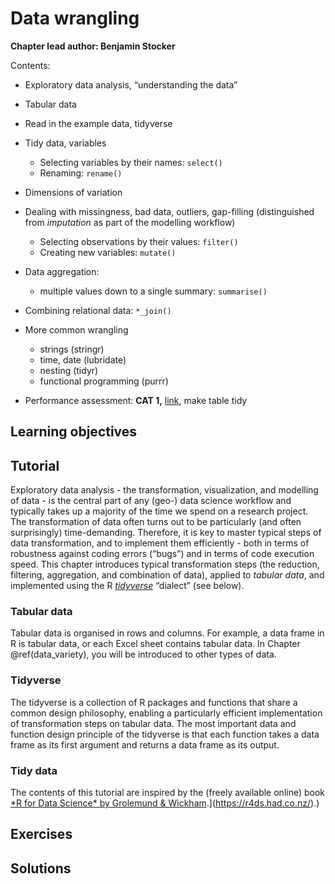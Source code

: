 # Data wrangling {#data_wrangling}

**Chapter lead author: Benjamin Stocker**

Contents:

-   Exploratory data analysis, "understanding the data"

-   Tabular data

-   Read in the example data, tidyverse

-   Tidy data, variables

    -   Selecting variables by their names: `select()`
    -   Renaming: `rename()`

-   Dimensions of variation

-   Dealing with missingness, bad data, outliers, gap-filling (distinguished from *imputation* as part of the modelling workflow)

    -   Selecting observations by their values: `filter()`
    -   Creating new variables: `mutate()`

-   Data aggregation:

    -   multiple values down to a single summary: `summarise()`

-   Combining relational data: `*_join()`

-   More common wrangling

    -   strings (stringr)
    -   time, date (lubridate)
    -   nesting (tidyr)
    -   functional programming (purrr)

-   Performance assessment: **CAT 1,** [link](https://stineb.github.io/esds_book/ch-02.html#exercise-1), make table tidy

## Learning objectives

## Tutorial

Exploratory data analysis - the transformation, visualization, and modelling of data - is the central part of any (geo-) data science workflow and typically takes up a majority of the time we spend on a research project. The transformation of data often turns out to be particularly (and often surprisingly) time-demanding. Therefore, it is key to master typical steps of data transformation, and to implement them efficiently - both in terms of robustness against coding errors ("bugs") and in terms of code execution speed. This chapter introduces typical transformation steps (the reduction, filtering, aggregation, and combination of data), applied to *tabular data*, and implemented using the R [*tidyverse*](https://www.tidyverse.org/) "dialect" (see below).

<!-- Working on a (geo-) data science project, we want to efficiently progress through the multiple circles of exploratory data analysis. The following aspects are particularly important for fast and error-free progression. First, the programming language should be conducive of fast, intuitive, and error-free coding. Second, code that we have written once should be legible by others and by our future selves (even after a long holiday or after the manuscript has been seen by all reviewers months after we finished the analysis for our initial submission). It's the daily reality of us (geo-) data scientist that the code we write is harder to read than text in a newspaper, and that it will have bugs. There is (so far) no magic solution to this. But the R tidyverse comes close. From the above-mentioned two design principles, even the most convoluted code and implementation of data transformation steps fall into place and fast and error-free progression through exploratory data analysis is facilitated. Therefore, you will be introduced to the R tidyverse here and we heavily rely on this dialect of the R language throughout the remainder of this course. -->

### Tabular data

Tabular data is organised in rows and columns. For example, a data frame in R is tabular data, or each Excel sheet contains tabular data. In Chapter \@ref(data_variety), you will be introduced to other types of data.

### Tidyverse

The tidyverse is a collection of R packages and functions that share a common design philosophy, enabling a particularly efficient implementation of transformation steps on tabular data. The most important data and function design principle of the tidyverse is that each function takes a data frame as its first argument and returns a data frame as its output.

### Tidy data

The contents of this tutorial are inspired by the (freely available online) book [\*R for Data Science\* by Grolemund & Wickham](%5Bhttps://r4ds.had.co.nz/).](<https://r4ds.had.co.nz/>).)

## Exercises

## Solutions
